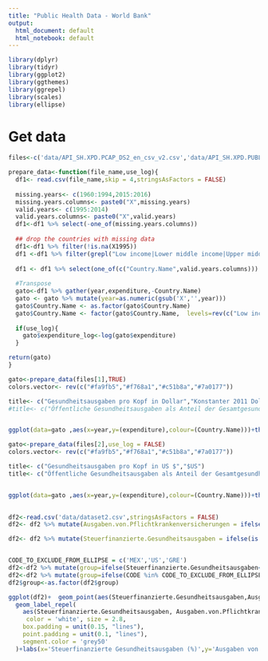 ```yaml
---
title: "Public Health Data - World Bank"
output:
  html_document: default
  html_notebook: default
---
```




```r
library(dplyr)
library(tidyr)
library(ggplot2)
library(ggthemes)
library(ggrepel)
library(scales)
library(ellipse)
```


# Get data
```r

files<-c('data/API_SH.XPD.PCAP_DS2_en_csv_v2.csv','data/API_SH.XPD.PUBL_DS2_en_csv_v2.csv')

prepare_data<-function(file_name,use_log){
  df1<- read.csv(file_name,skip = 4,stringsAsFactors = FALSE)
  
  missing.years<- c(1960:1994,2015:2016)
  missing.years.columns<- paste0("X",missing.years)
  valid.years<- c(1995:2014)
  valid.years.columns<- paste0("X",valid.years)
  df1<-df1 %>% select(-one_of(missing.years.columns))
  
  ## drop the countries with missing data
  df1<-df1 %>% filter(!is.na(X1995))
  df1 <-df1 %>% filter(grepl("Low income|Lower middle income|Upper middle income|High income",Country.Name))
  
  df1 <- df1 %>% select(one_of(c("Country.Name",valid.years.columns))) 
  
  #Transpose
  gato<-df1 %>% gather(year,expenditure,-Country.Name)
  gato <- gato %>% mutate(year=as.numeric(gsub('X','',year)))
  gato$Country.Name <- as.factor(gato$Country.Name)
  gato$Country.Name <- factor(gato$Country.Name,  levels=rev(c("Low income","Lower middle income","Low & middle income","Middle income", "Upper middle income","High income")))
  
  if(use_log){
    gato$expenditure_log<-log(gato$expenditure)
  }

return(gato)
}

```


```r

gato<-prepare_data(files[1],TRUE)
colors.vector<- rev(c("#fa9fb5","#f768a1","#c51b8a","#7a0177"))

title<- c("Gesundheitsausgaben pro Kopf in Dollar","Konstanter 2011 Dollar (international, KKP)")
#title<- c("Öffentliche Gesundheitsausgaben als Anteil der Gesamtgesundheitsausgaben","%")


ggplot(data=gato ,aes(x=year,y=(expenditure),colour=(Country.Name)))+theme_minimal()+ geom_line(size=1)+labs(colour="")+ theme(axis.title = element_text(), axis.title.x=element_blank(), axis.text.x = element_text(angle = 90, hjust = 1),legend.text=element_text(size=10),plot.caption=element_text(size=8))+ ggtitle(title[1])+ylab(title[2]) + scale_colour_manual(values = colors.vector, labels = (c("Länder mit hohem Einkommen","Länder mit gehobenem mittleren Einkommen","Länder mit niedrigem mittleren Einkommen","Länder mit niedrigem Einkommen")))+  guides(fill = guide_legend(nrow = 2,ncol = 2, title.hjust = 0.4))+  guides(col = guide_legend(nrow = 2))+  theme(legend.position="bottom")+ scale_y_log10(breaks=c(.01,.1,10,100,1000,2000,3000,5000)) + annotation_logticks(sides='r')

```
```r

gato<-prepare_data(files[2],use_log = FALSE)
colors.vector<- rev(c("#fa9fb5","#f768a1","#c51b8a","#7a0177"))

title<- c("Gesundheitsausgaben pro Kopf in US $","$US")
title<- c("Öffentliche Gesundheitsausgaben als Anteil der Gesamtgesundheitsausgaben","%")


ggplot(data=gato ,aes(x=year,y=(expenditure),colour=(Country.Name)))+theme_minimal()+ geom_line(size=1)+labs(colour="")+ theme(axis.title = element_text(), axis.title.x=element_blank(), axis.text.x = element_text(angle = 90, hjust = 1),legend.text=element_text(size=10),plot.caption=element_text(size=8))+ ggtitle(title[1])+ylab(title[2]) + scale_colour_manual(values = colors.vector, labels = (c("Länder mit hohem Einkommen","Länder mit gehobenem mittleren Einkommen","Länder mit niedrigem mittleren Einkommen","Länder mit niedrigem Einkommen")))+  guides(fill = guide_legend(nrow = 2,ncol = 2, title.hjust = 0.4))+  guides(col = guide_legend(nrow = 2))+  theme(legend.position="bottom")
  
```

```r
df2<-read.csv('data/dataset2.csv',stringsAsFactors = FALSE)
df2<- df2 %>% mutate(Ausgaben.von.Pflichtkrankenversicherungen = ifelse(is.na(Ausgaben.von.Pflichtkrankenversicherungen),0,Ausgaben.von.Pflichtkrankenversicherungen))

df2<- df2 %>% mutate(Steuerfinanzierte.Gesundheitsausgaben = ifelse(is.na(Steuerfinanzierte.Gesundheitsausgaben),0,Steuerfinanzierte.Gesundheitsausgaben))


CODE_TO_EXCLUDE_FROM_ELLIPSE = c('MEX','US','GRE')
df2<-df2 %>% mutate(group=ifelse(Steuerfinanzierte.Gesundheitsausgaben<35,"Sozialversicherungssysteme","Steuerfinanzierte Systeme"))
df2<-df2 %>% mutate(group=ifelse(CODE %in% CODE_TO_EXCLUDE_FROM_ELLIPSE,"-",group))
df2$group<-as.factor(df2$group)


```



```r
ggplot(df2)+  geom_point(aes(Steuerfinanzierte.Gesundheitsausgaben,Ausgaben.von.Pflichtkrankenversicherungen), size = 1,shape=21,fill = "grey", size = 2, stroke = 1, colour = 'black') +
  geom_label_repel(
    aes(Steuerfinanzierte.Gesundheitsausgaben, Ausgaben.von.Pflichtkrankenversicherungen, fill = factor(group), label = CODE),
     color = 'white', size = 2.8,
    box.padding = unit(0.15, "lines"),
    point.padding = unit(0.1, "lines"),
    segment.color = 'grey50'
  )+labs(x='Steuerfinanzierte Gesundheitsausgaben (%)',y='Ausgaben von Pflichtkrankenversicherungen (%)')+theme(legend.title=element_blank(),legend.position="bottom",legend.direction="vertical")+labs(text = "") +coord_fixed()+scale_fill_brewer(palette = "Set2",breaks=c("Sozialversicherungssysteme","Steuerfinanzierte Systeme"))

```
